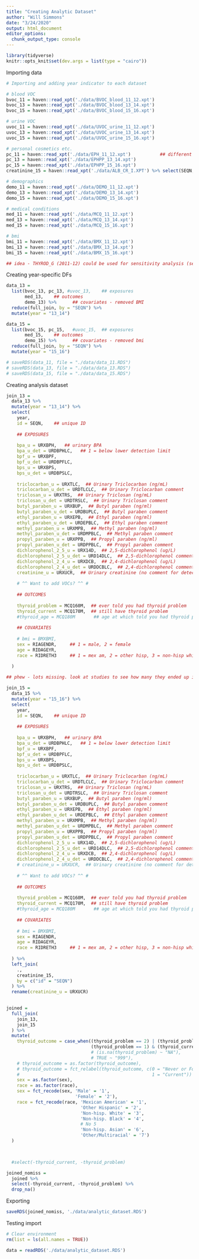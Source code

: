 ```yaml
---
title: "Creating Analytic Dataset"
author: "Will Simmons"
date: "3/24/2020"
output: html_document
editor_options: 
  chunk_output_type: console
---
```


```r
library(tidyverse)
knitr::opts_knit$set(dev.args = list(type = "cairo"))

```

Importing data

```r
# Importing and adding year indicator to each dataset

# blood VOC
bvoc_11 = haven::read_xpt('./data/BVOC_blood_11_12.xpt')
bvoc_13 = haven::read_xpt('./data/BVOC_blood_13_14.xpt') 
bvoc_15 = haven::read_xpt('./data/BVOC_blood_15_16.xpt') 

# urine VOC
uvoc_11 = haven::read_xpt('./data/UVOC_urine_11_12.xpt') 
uvoc_13 = haven::read_xpt('./data/UVOC_urine_13_14.xpt')
uvoc_15 = haven::read_xpt('./data/UVOC_urine_15_16.xpt')

# personal cosmetics etc.
pc_11 = haven::read_xpt('./data/EPH_11_12.xpt')           ## different dataset for bisphenols 11-12
pc_13 = haven::read_xpt('./data/EPHPP_13_14.xpt')
pc_15 = haven::read_xpt('./data/EPHPP_15_16.xpt')
creatinine_15 = haven::read_xpt('./data/ALB_CR_I.XPT') %>% select(SEQN, URXUCR)

# demographics
demo_11 = haven::read_xpt('./data/DEMO_11_12.xpt')
demo_13 = haven::read_xpt('./data/DEMO_13_14.xpt')
demo_15 = haven::read_xpt('./data/DEMO_15_16.xpt')

# medical conditions
med_11 = haven::read_xpt('./data/MCQ_11_12.xpt')
med_13 = haven::read_xpt('./data/MCQ_13_14.xpt')
med_15 = haven::read_xpt('./data/MCQ_15_16.xpt')

# bmi 
bmi_11 = haven::read_xpt('./data/BMX_11_12.xpt')
bmi_13 = haven::read_xpt('./data/BMX_13_14.xpt')
bmi_15 = haven::read_xpt('./data/BMX_15_16.xpt')

## idea - THYROD_G (2011-12) could be used for sensitivity analysis (seems no clinical thyroid data after 2012)

```

Creating year-specific DFs

```r

data_13 =
  list(bvoc_13, pc_13, #uvoc_13,    ## exposures
       med_13,    ## outcomes
       demo_13) %>%      ## covariates - removed BMI
  reduce(full_join, by = "SEQN") %>% 
  mutate(year = "13_14")

data_15 =
  list(bvoc_15, pc_15,   #uvoc_15,  ## exposures
       med_15,    ## outcomes
       demo_15) %>%      ## covariates - removed bmi
  reduce(full_join, by = "SEQN") %>% 
  mutate(year = "15_16")

# saveRDS(data_11, file = "./data/data_11.RDS")   
# saveRDS(data_13, file = "./data/data_13.RDS") 
# saveRDS(data_15, file = "./data/data_15.RDS") 


```

Creating analysis dataset

```r

join_13 =
  data_13 %>% 
  mutate(year = "13_14") %>% 
  select(
    year,
    id = SEQN,    ## unique ID
    
    ## EXPOSURES
    
    bpa_u = URXBPH,   ## urinary BPA
    bpa_u_det = URDBPHLC,   ## 1 = below lower detection limit
    bpf_u = URXBPF,
    bpf_u_det = URDBPFLC,
    bps_u = URXBPS,
    bps_u_det = URDBPSLC,
    
    triclocarban_u = URXTLC,  ## Urinary Triclocarban (ng/mL)
    triclocarban_u_det = URDTLCLC,  ## Urinary Triclocarban comment
    triclosan_u = URXTRS,  ## Urinary Triclosan (ng/mL)
    triclosan_u_det = URDTRSLC,  ## Urinary Triclosan comment
    butyl_paraben_u = URXBUP,  ## Butyl paraben (ng/ml)
    butyl_paraben_u_det = URDBUPLC,  ## Butyl paraben comment
    ethyl_paraben_u = URXEPB,  ## Ethyl paraben (ng/ml)
    ethyl_paraben_u_det = URDEPBLC,  ## Ethyl paraben comment
    methyl_paraben_u = URXMPB,  ## Methyl paraben (ng/ml)
    methyl_paraben_u_det = URDMPBLC,  ## Methyl paraben comment
    propyl_paraben_u = URXPPB,  ## Propyl paraben (ng/ml)
    propyl_paraben_u_det = URDPPBLC,  ## Propyl paraben comment
    dichlorophenol_2_5_u = URX14D,  ## 2,5-dichlorophenol (ug/L)
    dichlorophenol_2_5_u_det = URD14DLC,  ## 2,5-dichlorophenol comment
    dichlorophenol_2_4_u = URXDCB,  ## 2,4-dichlorophenol (ug/L)
    dichlorophenol_2_4_u_det = URDDCBLC,  ## 2,4-dichlorophenol comment
    creatinine_u = URXUCR,  ## Urinary creatinine (no comment for detection limit) -- two measures of this, ignoring for now
    
    # ^^ Want to add VOCs? ^^ #
    
    ## OUTCOMES
    
    thyroid_problem = MCQ160M,  ## ever told you had thyroid problem
    thyroid_current = MCQ170M,  ## still have thyroid problem
    #thyroid_age = MCQ180M       ## age at which told you had thyroid problem - shouldn't be relevant since cross-sectional?
    
    ## COVARIATES
    
    # bmi = BMXBMI,
    sex = RIAGENDR,     ## 1 = male, 2 = female
    age = RIDAGEYR,
    race = RIDRETH3     ## 1 = mex am, 2 = other hisp, 3 = non-hisp white, 4 = nh black, [no 5], 6 = nh asian, 7 = other/multi
    
  )

## phew - lots missing. look at studies to see how many they ended up including; think about potential missingness pattern.

join_15 =
  data_15 %>% 
  mutate(year = "15_16") %>% 
  select(
    year,
    id = SEQN,    ## unique ID
    
    ## EXPOSURES
    
    bpa_u = URXBPH,   ## urinary BPA
    bpa_u_det = URDBPHLC,   ## 1 = below lower detection limit
    bpf_u = URXBPF,
    bpf_u_det = URDBPFLC,
    bps_u = URXBPS,
    bps_u_det = URDBPSLC,
    
    triclocarban_u = URXTLC,  ## Urinary Triclocarban (ng/mL)
    triclocarban_u_det = URDTLCLC,  ## Urinary Triclocarban comment
    triclosan_u = URXTRS,  ## Urinary Triclosan (ng/mL)
    triclosan_u_det = URDTRSLC,  ## Urinary Triclosan comment
    butyl_paraben_u = URXBUP,  ## Butyl paraben (ng/ml)
    butyl_paraben_u_det = URDBUPLC,  ## Butyl paraben comment
    ethyl_paraben_u = URXEPB,  ## Ethyl paraben (ng/ml)
    ethyl_paraben_u_det = URDEPBLC,  ## Ethyl paraben comment
    methyl_paraben_u = URXMPB,  ## Methyl paraben (ng/ml)
    methyl_paraben_u_det = URDMPBLC,  ## Methyl paraben comment
    propyl_paraben_u = URXPPB,  ## Propyl paraben (ng/ml)
    propyl_paraben_u_det = URDPPBLC,  ## Propyl paraben comment
    dichlorophenol_2_5_u = URX14D,  ## 2,5-dichlorophenol (ug/L)
    dichlorophenol_2_5_u_det = URD14DLC,  ## 2,5-dichlorophenol comment
    dichlorophenol_2_4_u = URXDCB,  ## 2,4-dichlorophenol (ug/L)
    dichlorophenol_2_4_u_det = URDDCBLC,  ## 2,4-dichlorophenol comment
    # creatinine_u = URXUCR,  ## Urinary creatinine (no comment for detection limit) -- two measures of this, ignoring for now
    
    # ^^ Want to add VOCs? ^^ #
    
    ## OUTCOMES
    
    thyroid_problem = MCQ160M,  ## ever told you had thyroid problem
    thyroid_current = MCQ170M,  ## still have thyroid problem
    #thyroid_age = MCQ180M       ## age at which told you had thyroid problem - shouldn't be relevant since cross-sectional?
    
    ## COVARIATES
    
    # bmi = BMXBMI,
    sex = RIAGENDR,
    age = RIDAGEYR,
    race = RIDRETH3     ## 1 = mex am, 2 = other hisp, 3 = non-hisp white, 4 = nh black, [no 5], 6 = nh asian, 7 = other/multi
    
  ) %>% 
  left_join(
    .,
    creatinine_15,
    by = c("id" = "SEQN")
  ) %>% 
  rename(creatinine_u = URXUCR)
  

joined = 
  full_join(
    join_13,
    join_15
  ) %>% 
  mutate(
    thyroid_outcome = case_when((thyroid_problem == 2) | (thyroid_problem == 1 & thyroid_current == 2) ~ FALSE,
                                (thyroid_problem == 1) & (thyroid_current == 1) ~ TRUE),
                                # (is.na(thyroid_problem) ~ "NA"),
                                # TRUE ~ "999"),
    # thyroid_outcome = as.factor(thyroid_outcome),
    # thyroid_outcome = fct_relabel(thyroid_outcome, c(0 = "Never or Former",
    #                                                  1 = "Current"))
    sex = as.factor(sex),
    race = as.factor(race),
    sex = fct_recode(sex, 'Male' = '1',
                          'Female' = '2'),
    race = fct_recode(race, 'Mexican American' = '1',
                            'Other Hispanic' = '2',
                            'Non-hisp. White' = '3',
                            'Non-hisp. Black' = '4',
                            # No 5
                            'Non-hisp. Asian' = '6',
                            'Other/Multiracial' = '7')
  )


  
  #select(-thyroid_current, -thyroid_problem)

joined_nomiss = 
  joined %>% 
  select(-thyroid_current, -thyroid_problem) %>% 
  drop_na()


```

Exporting

```r

saveRDS(joined_nomiss, './data/analytic_dataset.RDS')

```

Testing import

```r

# Clear environment
rm(list = ls(all.names = TRUE))

data = readRDS('./data/analytic_dataset.RDS')

```

